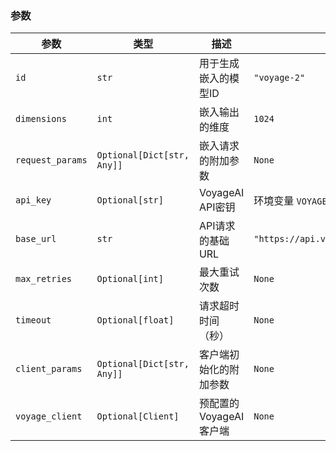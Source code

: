 ### 参数

| 参数 | 类型 | 描述 | 默认值 |
|-----------|------|-------------|---------|
| `id` | `str` | 用于生成嵌入的模型ID | `"voyage-2"` |
| `dimensions` | `int` | 嵌入输出的维度 | `1024` |
| `request_params` | `Optional[Dict[str, Any]]` | 嵌入请求的附加参数 | `None` |
| `api_key` | `Optional[str]` | VoyageAI API密钥 | 环境变量 `VOYAGEAI_API_KEY` |
| `base_url` | `str` | API请求的基础URL | `"https://api.voyageai.com/v1/embeddings"` |
| `max_retries` | `Optional[int]` | 最大重试次数 | `None` |
| `timeout` | `Optional[float]` | 请求超时时间（秒） | `None` |
| `client_params` | `Optional[Dict[str, Any]]` | 客户端初始化的附加参数 | `None` |
| `voyage_client` | `Optional[Client]` | 预配置的VoyageAI客户端 | `None` |